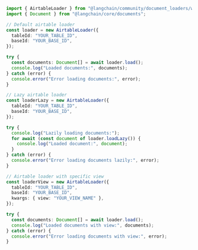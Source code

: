 ```typescript
import { AirtableLoader } from "@langchain/community/document_loaders/web/airtable";
import { Document } from "@langchain/core/documents";

// Default airtable loader
const loader = new AirtableLoader({
  tableId: "YOUR_TABLE_ID",
  baseId: "YOUR_BASE_ID",
});

try {
  const documents: Document[] = await loader.load();
  console.log("Loaded documents:", documents);
} catch (error) {
  console.error("Error loading documents:", error);
}

// Lazy airtable loader
const loaderLazy = new AirtableLoader({
  tableId: "YOUR_TABLE_ID",
  baseId: "YOUR_BASE_ID",
});

try {
  console.log("Lazily loading documents:");
  for await (const document of loader.loadLazy()) {
    console.log("Loaded document:", document);
  }
} catch (error) {
  console.error("Error loading documents lazily:", error);
}

// Airtable loader with specific view
const loaderView = new AirtableLoader({
  tableId: "YOUR_TABLE_ID",
  baseId: "YOUR_BASE_ID",
  kwargs: { view: "YOUR_VIEW_NAME" },
});

try {
  const documents: Document[] = await loader.load();
  console.log("Loaded documents with view:", documents);
} catch (error) {
  console.error("Error loading documents with view:", error);
}
```
